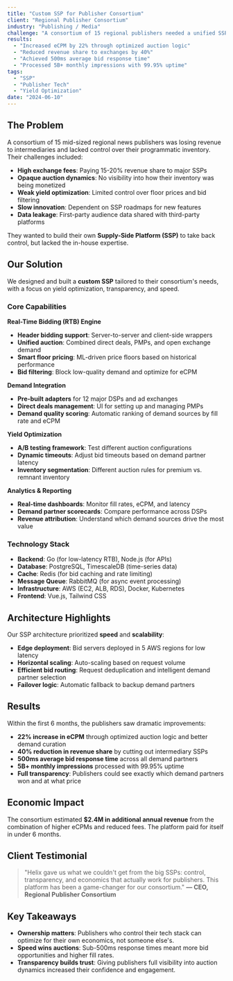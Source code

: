 ```yaml
---
title: "Custom SSP for Publisher Consortium"
client: "Regional Publisher Consortium"
industry: "Publishing / Media"
challenge: "A consortium of 15 regional publishers needed a unified SSP to increase yield, reduce reliance on major exchanges, and maintain control over their inventory."
results:
  - "Increased eCPM by 22% through optimized auction logic"
  - "Reduced revenue share to exchanges by 40%"
  - "Achieved 500ms average bid response time"
  - "Processed 5B+ monthly impressions with 99.95% uptime"
tags:
  - "SSP"
  - "Publisher Tech"
  - "Yield Optimization"
date: "2024-06-10"
---
```


## The Problem

A consortium of 15 mid-sized regional news publishers was losing revenue to intermediaries and lacked control over their programmatic inventory. Their challenges included:

- **High exchange fees**: Paying 15-20% revenue share to major SSPs
- **Opaque auction dynamics**: No visibility into how their inventory was being monetized
- **Weak yield optimization**: Limited control over floor prices and bid filtering
- **Slow innovation**: Dependent on SSP roadmaps for new features
- **Data leakage**: First-party audience data shared with third-party platforms

They wanted to build their own **Supply-Side Platform (SSP)** to take back control, but lacked the in-house expertise.

## Our Solution

We designed and built a **custom SSP** tailored to their consortium's needs, with a focus on yield optimization, transparency, and speed.

### Core Capabilities

**Real-Time Bidding (RTB) Engine**
- **Header bidding support**: Server-to-server and client-side wrappers
- **Unified auction**: Combined direct deals, PMPs, and open exchange demand
- **Smart floor pricing**: ML-driven price floors based on historical performance
- **Bid filtering**: Block low-quality demand and optimize for eCPM

**Demand Integration**
- **Pre-built adapters** for 12 major DSPs and ad exchanges
- **Direct deals management**: UI for setting up and managing PMPs
- **Demand quality scoring**: Automatic ranking of demand sources by fill rate and eCPM

**Yield Optimization**
- **A/B testing framework**: Test different auction configurations
- **Dynamic timeouts**: Adjust bid timeouts based on demand partner latency
- **Inventory segmentation**: Different auction rules for premium vs. remnant inventory

**Analytics & Reporting**
- **Real-time dashboards**: Monitor fill rates, eCPM, and latency
- **Demand partner scorecards**: Compare performance across DSPs
- **Revenue attribution**: Understand which demand sources drive the most value

### Technology Stack

- **Backend**: Go (for low-latency RTB), Node.js (for APIs)
- **Database**: PostgreSQL, TimescaleDB (time-series data)
- **Cache**: Redis (for bid caching and rate limiting)
- **Message Queue**: RabbitMQ (for async event processing)
- **Infrastructure**: AWS (EC2, ALB, RDS), Docker, Kubernetes
- **Frontend**: Vue.js, Tailwind CSS

## Architecture Highlights

Our SSP architecture prioritized **speed** and **scalability**:

- **Edge deployment**: Bid servers deployed in 5 AWS regions for low latency
- **Horizontal scaling**: Auto-scaling based on request volume
- **Efficient bid routing**: Request deduplication and intelligent demand partner selection
- **Failover logic**: Automatic fallback to backup demand partners

## Results

Within the first 6 months, the publishers saw dramatic improvements:

- **22% increase in eCPM** through optimized auction logic and better demand curation
- **40% reduction in revenue share** by cutting out intermediary SSPs
- **500ms average bid response time** across all demand partners
- **5B+ monthly impressions** processed with 99.95% uptime
- **Full transparency**: Publishers could see exactly which demand partners won and at what price

## Economic Impact

The consortium estimated **$2.4M in additional annual revenue** from the combination of higher eCPMs and reduced fees. The platform paid for itself in under 6 months.

## Client Testimonial

> "Helix gave us what we couldn't get from the big SSPs: control, transparency, and economics that actually work for publishers. This platform has been a game-changer for our consortium."
> **— CEO, Regional Publisher Consortium**

## Key Takeaways

- **Ownership matters**: Publishers who control their tech stack can optimize for their own economics, not someone else's.
- **Speed wins auctions**: Sub-500ms response times meant more bid opportunities and higher fill rates.
- **Transparency builds trust**: Giving publishers full visibility into auction dynamics increased their confidence and engagement.
